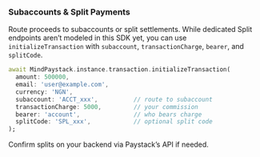 ### Subaccounts & Split Payments

Route proceeds to subaccounts or split settlements. While dedicated Split endpoints aren’t modeled in this SDK yet, you can use `initializeTransaction` with `subaccount`, `transactionCharge`, `bearer`, and `splitCode`.

```dart
await MindPaystack.instance.transaction.initializeTransaction(
  amount: 500000,
  email: 'user@example.com',
  currency: 'NGN',
  subaccount: 'ACCT_xxx',          // route to subaccount
  transactionCharge: 5000,         // your commission
  bearer: 'account',               // who bears charge
  splitCode: 'SPL_xxx',            // optional split code
);
```

Confirm splits on your backend via Paystack’s API if needed.
